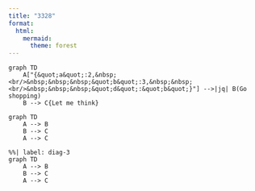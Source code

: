 ```yaml
---
title: "3328"
format: 
  html:
    mermaid:
      theme: forest
---
```


```mermaid
graph TD
    A["{&quot;a&quot;:2,&nbsp;<br/>&nbsp;&nbsp;&nbsp;&quot;b&quot;:3,&nbsp;&nbsp;<br/>&nbsp;&nbsp;&nbsp;&quot;d&quot;:&quot;b&quot;}"] -->|jq| B(Go shopping)
    B --> C{Let me think}
```

```mermaid
graph TD
    A --> B
    B --> C
    A --> C
```

```mermaid
%%| label: diag-3
graph TD
    A --> B
    B --> C
    A --> C
```